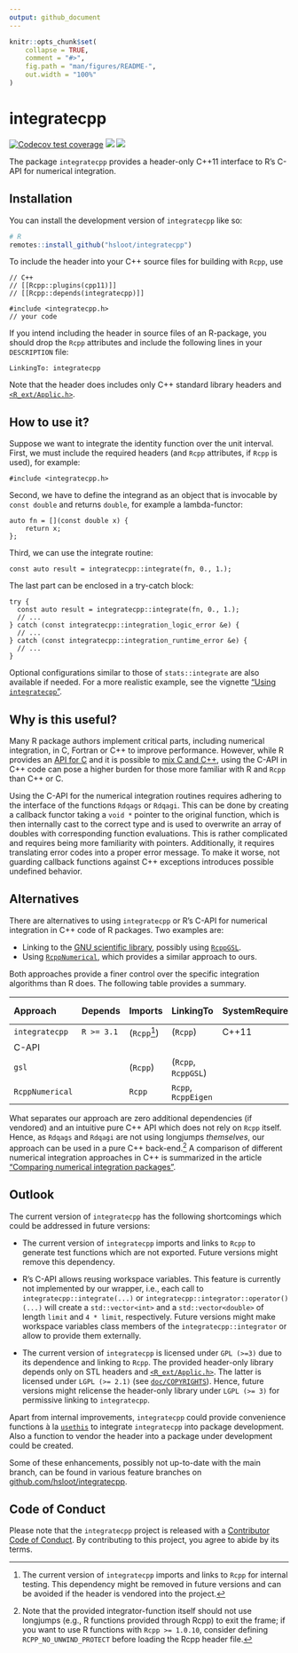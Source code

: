 ```yaml
---
output: github_document
---
```

<!-- README.md is generated from README.Rmd. Please edit that file -->
<!-- cSpell: words Makevars -->

```r
knitr::opts_chunk$set(
    collapse = TRUE,
    comment = "#>",
    fig.path = "man/figures/README-",
    out.width = "100%"
)
```


# integratecpp

<!-- badges: start -->
<!-- markdownlint-capture -->
<!-- markdownlint-disable MD045 -->
[![Codecov test coverage](https://codecov.io/gh/hsloot/integratecpp/branch/main/graph/badge.svg)](https://app.codecov.io/gh/hsloot/integratecpp?branch=main)
[![](https://img.shields.io/badge/pkgdown-integratecpp-blue.svg)](https://hsloot.github.io/integratecpp/)
[![](https://img.shields.io/badge/Doxygen-integratecpp-blue.svg)](https://hsloot.github.io/integratecpp/html/index.html)
<!-- markdownlint-restore -->
<!-- badges: end -->

The package `integratecpp` provides a header-only C++11 interface to R's C-API
for numerical integration.


## Installation

You can install the development version of `integratecpp` like so:

```r
# R
remotes::install_github("hsloot/integratecpp")
```

To include the header into your C++ source files for building with `Rcpp`, use

```Rcpp
// C++
// [[Rcpp::plugins(cpp11)]]
// [[Rcpp::depends(integratecpp)]]

#include <integratecpp.h>
// your code
```

If you intend including the header in source files of an R-package, you should
drop the `Rcpp` attributes and include the following lines in your `DESCRIPTION`
file:

```deb-control
LinkingTo: integratecpp
```

Note that the header does includes only C++ standard library headers and
[`<R_ext/Applic.h>`](https://github.com/wch/r-source/blob/trunk/src/include/R_ext/Applic.h).


## How to use it?

Suppose we want to integrate the identity function over the unit interval. 
First, we must include the required headers (and `Rcpp` attributes, if `Rcpp` is
used), for example:

```Rcpp
#include <integratecpp.h>
```

Second, we have to define the integrand as an object that is invocable by `const
double` and returns `double`, for example a lambda-functor:

```Rcpp
auto fn = [](const double x) {
    return x;
};
```

Third, we can use the integrate routine:

```Rcpp
const auto result = integratecpp::integrate(fn, 0., 1.);
```

The last part can be enclosed in a try-catch block:

```Rcpp
try {
  const auto result = integratecpp::integrate(fn, 0., 1.);
  // ...
} catch (const integratecpp::integration_logic_error &e) {
  // ...
} catch (const integratecpp::integration_runtime_error &e) {
  // ...
}
```

Optional configurations similar to those of `stats::integrate` are also
available if needed. For a more realistic example, see the vignette
["Using `integratecpp`"](articles/integratecpp-usage.html).


## Why is this useful?

Many R package authors implement critical parts, including numerical
integration, in C, Fortran or C++ to improve performance. However, while R
provides an
[API for C](https://cran.r-project.org/doc/manuals/r-release/R-exts.html#The-R-API)
and it is possible to [mix C and C++](https://isocpp.org/wiki/faq/mixing-c-and-cpp),
using the C-API in C++ code can pose a higher burden for those more familiar
with R and `Rcpp` than C++ or C.

Using the C-API for the numerical integration routines requires adhering to the
interface of the functions `Rdqags` or `Rdqagi`. This can be done by creating a
callback functor taking a `void *` pointer to the original function, which is
then internally cast to the correct type and is used to overwrite an array of
doubles with corresponding function evaluations. This is rather complicated and
requires being more familiarity with pointers. Additionally, it requires
translating error codes into a proper error message. To make it worse, not
guarding callback functions against C++ exceptions introduces possible undefined
behavior.


## Alternatives

There are alternatives to using `integratecpp` or R's C-API for numerical
integration in C++ code of R packages. Two examples are:

- Linking to the [GNU scientific library](https://www.gnu.org/software/gsl/),
  possibly using [`RcppGSL`](https://github.com/eddelbuettel/rcppgsl).
- Using [`RcppNumerical`](https://github.com/yixuan/RcppNumerical), which
  provides a similar approach to ours.

Both approaches provide a finer control over the specific integration algorithms
than R does. The following table provides a summary.

<!-- markdownlint-capture -->
<!-- markdownlint-disable MD013 -->

| __Approach__    | __Depends__ | __Imports__   | __LinkingTo__       | __SystemRequirements__ | __External dependency__| __Additional features__ |
|:----------------|-------------|---------------|---------------------|------------------------|------------------------|-------------------------|
| `integratecpp`  | `R >= 3.1`  | (`Rcpp`[^1])  | (`Rcpp`)            | C++11                  |                        | &#10060;                |
| C-API           |             |               |                     |                        |                        | &#10060;                |
| `gsl`           |             | (`Rcpp`)      | (`Rcpp`, `RcppGSL`) |                        | `gsl`                  | &#9989;                 |
| `RcppNumerical` |             | `Rcpp`        | `Rcpp`, `RcppEigen` |                        |                        | &#9989;                 |

<!--markdownlint-restore -->

What separates our approach are zero additional dependencies (if vendored) and
an intuitive pure C++ API which does not rely on `Rcpp` itself. Hence, as
`Rdqags` and `Rdqagi` are not using longjumps *themselves*, our approach can be
used in a pure C++ back-end.[^2] A comparison of different numerical integration
approaches in C++ is summarized in the article
["Comparing numerical integration packages"](vignettes/web_only/comparison.Rmd).


## Outlook

The current version of `integratecpp` has the following shortcomings which could
be addressed in future versions:

- The current version of `integratecpp` imports and links to `Rcpp` to generate
  test functions which are not exported. Future versions might remove this
  dependency.

- R's C-API allows reusing workspace variables. This feature is currently not
  implemented by our wrapper, i.e., each call to `integratecpp::integrate(...)`
  or `integratecpp::integrator::operator()(...)` will create a
  `std::vector<int>` and a `std::vector<double>` of length `limit` and
  `4 * limit`, respectively. Future versions might make workspace variables
  class members of the `integratecpp::integrator` or allow to provide them
  externally.

- The current version of `integratecpp` is licensed under `GPL (>=3)` due to its
  dependence and linking to `Rcpp`. The provided header-only library depends
  only on STL headers and [`<R_ext/Applic.h>`](https://github.com/wch/r-source/blob/trunk/src/include/R_ext/Applic.h).
  The latter is licensed under `LGPL (>= 2.1)` (see
  [`doc/COPYRIGHTS`](https://github.com/wch/r-source/blob/trunk/doc/COPYRIGHTS)).
  Hence, future versions might relicense the header-only library under
  `LGPL (>= 3)` for permissive linking to `integratecpp`.

Apart from internal improvements, `integratecpp` could provide convenience
functions à la [`usethis`](https://github.com/r-lib/usethis) to integrate
`integratecpp` into package development. Also a function to vendor the header
into a package under development could be created.

Some of these enhancements, possibly not up-to-date with the main branch, can be
found in various feature branches on
[github.com/hsloot/integratecpp](https://github.com/hsloot/integratecpp).


## Code of Conduct

Please note that the `integratecpp` project is released with a
[Contributor Code of Conduct](.github/CODE_OF_CONDUCT.md). By contributing to
this project, you agree to abide by its terms.

[^1]: The current version of `integratecpp` imports and links to `Rcpp` for
internal testing. This dependency might be removed in future versions and can be
avoided if the header is vendored into the project.

[^2]: Note that the provided integrator-function itself should not use longjumps
(e.g., R functions provided through Rcpp) to exit the frame; if you want to use
R functions with `Rcpp >= 1.0.10`, consider defining `RCPP_NO_UNWIND_PROTECT`
before loading the Rcpp header file.
